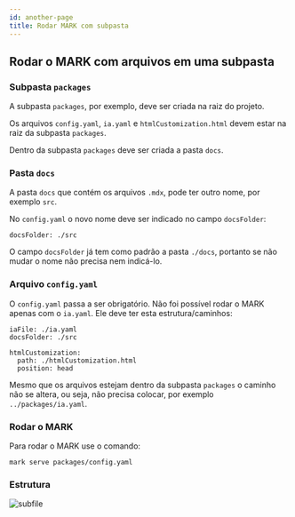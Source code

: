 ```yaml
---
id: another-page
title: Rodar MARK com subpasta
---
```


## Rodar o MARK com arquivos em uma subpasta

### Subpasta `packages` 

A subpasta `packages`, por exemplo, deve ser criada na raiz do projeto.

Os arquivos `config.yaml`, `ia.yaml` e `htmlCustomization.html` devem estar na raiz da subpasta `packages`.

Dentro da subpasta `packages` deve ser criada a pasta `docs`.

### Pasta `docs`

A pasta `docs` que contém os arquivos `.mdx`, pode ter outro nome, por exemplo `src`.

No `config.yaml` o novo nome deve ser indicado no campo `docsFolder`:

```
docsFolder: ./src
```

O campo `docsFolder` já tem como padrão a pasta `./docs`, portanto se não mudar o nome não precisa nem indicá-lo.

### Arquivo `config.yaml`

O `config.yaml` passa a ser obrigatório. Não foi possível rodar o MARK apenas com o `ia.yaml`. Ele deve ter esta estrutura/caminhos:

```
iaFile: ./ia.yaml
docsFolder: ./src

htmlCustomization:
  path: ./htmlCustomization.html
  position: head
```

Mesmo que os arquivos estejam dentro da subpasta `packages` o caminho não se altera, ou seja, não precisa colocar, por exemplo `../packages/ia.yaml`.

### Rodar o MARK

Para rodar o MARK use o comando:

```
mark serve packages/config.yaml
```

### Estrutura

![subfile](../assets/subfile-structure.PNG)